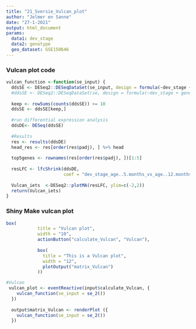 ```yaml
---
title: "21_Sversie_Vulcan_plot"
author: "Jelmer en Sanne"
date: "27-1-2021"
output: html_document
params:
  data1: dev_stage
  data2: genotype
  geo_dataset: GSE150646
---
```


### Vulcan plot code
```r
vulcan_function <-function(se_input) {
  ddsSE <- DESeq2::DESeqDataSet(se_input, design = formula(~dev_stage + genotype))
  #ddsSE <- DESeq2::DESeqDataSet(se, design = formula(~dev_stage + genotype))
  
  keep <- rowSums(counts(ddsSE)) >= 10
  ddsSE <- ddsSE[keep,]
  
  #run differential expression analysis
  ddsDE<- DESeq(ddsSE)
  
  #Results
  res <- results(ddsDE)
  head_res <- res[order(res$padj), ] %>% head
  
  top5genes <- rownames(res[order(res$padj), ])[1:5]
  
  resLFC <- lfcShrink(ddsDE, 
                      coef = "dev_stage_age..5.months_vs_age..12.months"     )               
  
  Vulcan_iets  <-DESeq2::plotMA(resLFC, ylim=c(-2,2))
  return(Vulcan_iets)
}
```


### Shiny Make vulcan plot
```r
box(
            title = "Vulcan plot",
            width = "10",
            actionButton("calculate_Vulcan", "Vulcan"),
            
            box(
              title = "This is a Vulcan plot",
              width = "12",
              plotOutput("matrix_Vulcan")
            ))
```

```r
#Vulcan
 vulcan_plot <- eventReactive(input$calculate_Vulcan, {
    vulcan_function(se_input = se_2())
  })
  
  output$matrix_Vulcan <- renderPlot ({
    vulcan_function(se_input = se_2())
  })
```


